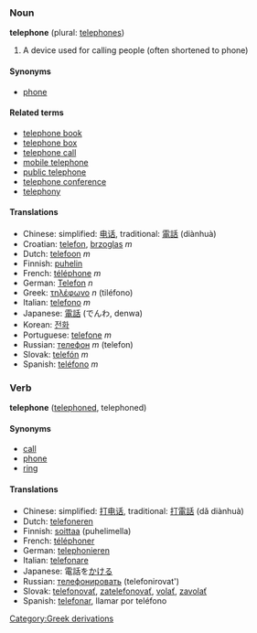 ===Noun===
'''telephone''' (plural: [[telephones]])

# A device used for calling people (often shortened to phone)

====Synonyms====
*[[phone]]

====Related terms====
*[[telephone book]]
*[[telephone box]]
*[[telephone call]]
*[[mobile telephone]]
*[[public telephone]]
*[[telephone conference]]
*[[telephony]]

====Translations====
*Chinese: simplified: [[电话]], traditional: [[電話]] (diànhuà)
*Croatian: [[telefon]], [[brzoglas]] ''m''
*Dutch: [[telefoon]] ''m''
*Finnish: [[puhelin]]
*French: [[téléphone]] ''m''
*German: [[Telefon]] ''n''
*Greek: [[τηλέφωνο]] ''n'' (til&eacute;fono)
*Italian: [[telefono]] ''m''
*Japanese: [[電話]] (でんわ, denwa)
*Korean: [[전화]]
*Portuguese: [[telefone]] ''m''
*Russian: [[телефон]] ''m'' (telefon)
*Slovak: [[telefón#Slovak|telefón]] ''m''
*Spanish: [[teléfono]] ''m''

===Verb===
'''telephone''' ([[telephoned]], telephoned)

====Synonyms====
*[[call]]
*[[phone]]
*[[ring]]

====Translations====
*Chinese: simplified: [[打电话]], traditional: [[打電話]] (dǎ diànhuà)
*Dutch: [[telefoneren]]
*Finnish: [[soittaa]] (puhelimella)
*French: [[téléphoner]]
*German: [[telephonieren]]
*Italian: [[telefonare]]
*Japanese: 電話を[[かける]]
*Russian: [[телефонировать]] (telefonirovat')
*Slovak: [[telefonovať]], [[zatelefonovať]], [[volať]], [[zavolať]]
*Spanish: [[telefonar]], llamar por teléfono
[[Category:Greek derivations]]